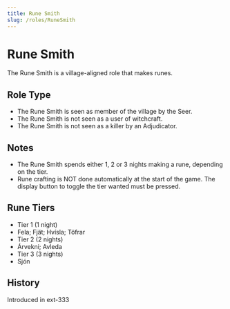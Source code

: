 ```yaml
---
title: Rune Smith
slug: /roles/RuneSmith
---
```


# Rune Smith

The Rune Smith is a village-aligned role that makes runes.

## Role Type

- The Rune Smith is seen as member of the village by the Seer.
- The Rune Smith is not seen as a user of witchcraft.
- The Rune Smith is not seen as a killer by an Adjudicator.

## Notes

- The Rune Smith spends either 1, 2 or 3 nights making a rune, depending on the tier.
- Rune crafting is NOT done automatically at the start of the game. The display button to toggle the tier wanted must be pressed.

## Rune Tiers

- Tier 1 (1 night)
- Fela; Fjät; Hvísla; Töfrar
- Tier 2 (2 nights)
- Árvekni; Avleda
- Tier 3 (3 nights)
- Sjón

## History

<timeline>
  <event interval="2019-07-02">Introduced in ext-333</event>
</timeline>
